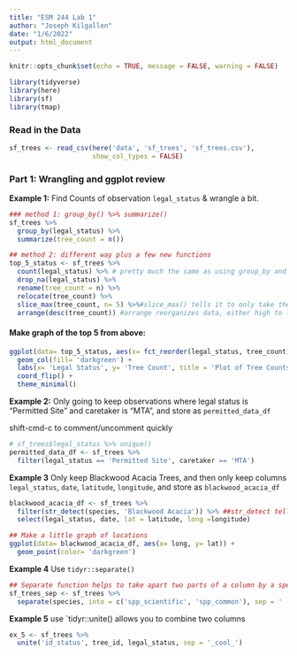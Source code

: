 ```yaml
---
title: "ESM 244 Lab 1"
author: "Joseph Kilgallen"
date: "1/6/2022"
output: html_document
---
```


```r
knitr::opts_chunk$set(echo = TRUE, message = FALSE, warning = FALSE)

library(tidyverse)
library(here)
library(sf)
library(tmap)
```

### Read in the Data
```r
sf_trees <- read_csv(here('data', 'sf_trees', 'sf_trees.csv'),
                     show_col_types = FALSE)
```

### Part 1: Wrangling and ggplot review

**Example 1:** Find Counts of observation `legal_status` & wrangle a bit.
```r
### method 1: group_by() %>% summarize()
sf_trees %>% 
  group_by(legal_status) %>% 
  summarize(tree_count = n())

## method 2: different way plus a few new functions
top_5_status <- sf_trees %>% 
  count(legal_status) %>% # pretty much the same as using group_by and summarize
  drop_na(legal_status) %>% 
  rename(tree_count = n) %>% 
  relocate(tree_count) %>% 
  slice_max(tree_count, n= 5) %>%#slice_max() tells it to only take the top variables by within column specified and how many you want to keep i.e. n= X
  arrange(desc(tree_count)) #arrange reorganizes data, either high to low or opposite, desc() specifies high to low

```

#### Make graph of the top 5 from above:
```r
ggplot(data= top_5_status, aes(x= fct_reorder(legal_status, tree_count), y= tree_count)) +
  geom_col(fill= 'darkgreen') +
  labs(x= 'Legal Status', y= 'Tree Count', title = 'Plot of Tree Counts by Legal Status') +
  coord_flip() +
  theme_minimal()
```

**Example 2:** Only going to keep observations where legal status is "Permitted Site" and caretaker is "MTA", and store as `permitted_data_df` 

shift-cmd-c to comment/uncomment quickly
```r
# sf_trees$legal_status %>% unique()
permitted_data_df <- sf_trees %>% 
  filter(legal_status == 'Permitted Site', caretaker == 'MTA')
```

**Example 3** Only keep Blackwood Acacia Trees, and then only keep columns `legal_status`, `date`, `latitude`, `longitude`, and store as `blackwood_acacia_df`
```r
blackwood_acacia_df <- sf_trees %>% 
  filter(str_detect(species, 'Blackwood Acacia')) %>% ##str_detect tells it to look into the column specified i.e. "species" and then find the observations that match the description i.e. "Blackwood Acacia"
  select(legal_status, date, lat = latitude, long =longitude)

## Make a little graph of locations
ggplot(data= blackwood_acacia_df, aes(x= long, y= lat)) +
  geom_point(color= 'darkgreen') 

```

**Example 4** Use `tidyr::separate()` 
```r
## Separate function helps to take apart two parts of a column by a specifying where you want to separate from, in this instance we use ' :: ' to tell it to break apart the scientific and common names by finding the ::
sf_trees_sep <- sf_trees %>% 
  separate(species, into = c('spp_scientific', 'spp_common'), sep = ' :: ')
```

**Example 5** use `tidyr::unite() allows you to combine two columns
```r
ex_5 <- sf_trees %>% 
  unite('id_status', tree_id, legal_status, sep = '_cool_')
```


